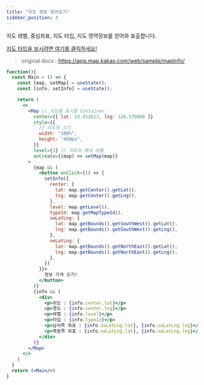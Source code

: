 ```yaml
---
title: "지도 정보 얻어오기"
sidebar_position: 4
---
```


지도 레벨, 중심좌표, 지도 타입, 지도 영역정보를 얻어와 표출합니다.

[지도 타입을 보시려면 여기를 클릭하세요!](https://apis.map.kakao.com/web/documentation/#MapTypeId)

> original docs : https://apis.map.kakao.com/web/sample/mapInfo/

```jsx live
function(){
  const Main = () => {
    const [map, setMap] = useState();
    const [info, setInfo] = useState();

    return (
      <>
        <Map // 지도를 표시할 Container
          center={{ lat: 33.452613, lng: 126.570888 }}
          style={{
            // 지도의 크기
            width: "100%",
            height: "450px",
          }}
          level={3} // 지도의 확대 레벨
          onCreate={(map) => setMap(map)}
        >
          {map && (
            <button onClick={() => {
              setInfo({
                center: {
                  lat: map.getCenter().getLat(),
                  lng: map.getCenter().getLng(),
                },
                level: map.getLevel(),
                typeId: map.getMapTypeId(),
                swLatLng: {
                  lat: map.getBounds().getSouthWest().getLat(),
                  lng: map.getBounds().getSouthWest().getLng(),
                },
                neLatLng: {
                  lat: map.getBounds().getNorthEast().getLat(),
                  lng: map.getBounds().getNorthEast().getLng(),
                },
              })
            }}>
              정보 가져 오기!
            </button>
          )}
          {info && (
            <div>
              <p>위도 : {info.center.lat}</p>
              <p>경도 : {info.center.lng}</p>
              <p>레벨 : {info.level}</p>
              <p>타입 : {info.typeId}</p>
              <p>남서쪽 좌표 : {info.swLatLng.lat}, {info.swLatLng.lng}</p>
              <p>북동쪽 좌표 : {info.neLatLng.lat}, {info.neLatLng.lng}</p>
            </div>
          )}
        </Map>
      </>
    )
  }
  return (<Main/>)
}
```
